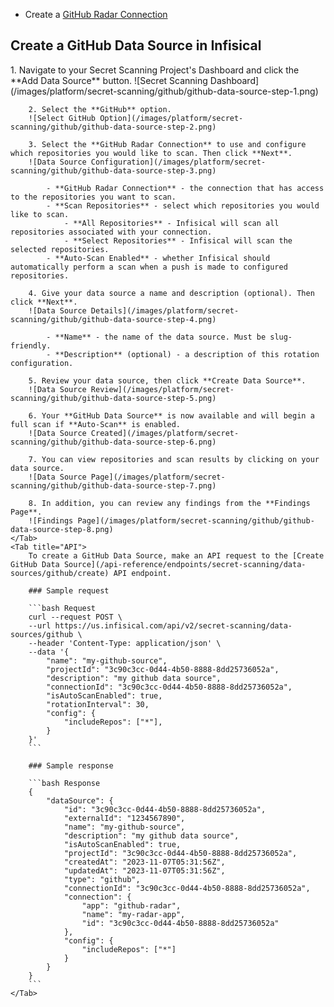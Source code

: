 
- Create a [GitHub Radar Connection](/integrations/app-connections/github-radar)

## Create a GitHub Data Source in Infisical

<Tabs>
    <Tab title="Infisical UI">
        1. Navigate to your Secret Scanning Project's Dashboard and click the **Add Data Source** button.
        ![Secret Scanning Dashboard](/images/platform/secret-scanning/github/github-data-source-step-1.png)

        2. Select the **GitHub** option.
        ![Select GitHub Option](/images/platform/secret-scanning/github/github-data-source-step-2.png)

        3. Select the **GitHub Radar Connection** to use and configure which repositories you would like to scan. Then click **Next**.
        ![Data Source Configuration](/images/platform/secret-scanning/github/github-data-source-step-3.png)

            - **GitHub Radar Connection** - the connection that has access to the repositories you want to scan.
            - **Scan Repositories** - select which repositories you would like to scan.
                - **All Repositories** - Infisical will scan all repositories associated with your connection.
                - **Select Repositories** - Infisical will scan the selected repositories.
            - **Auto-Scan Enabled** - whether Infisical should automatically perform a scan when a push is made to configured repositories.

        4. Give your data source a name and description (optional). Then click **Next**.
        ![Data Source Details](/images/platform/secret-scanning/github/github-data-source-step-4.png)

            - **Name** - the name of the data source. Must be slug-friendly.
            - **Description** (optional) - a description of this rotation configuration.

        5. Review your data source, then click **Create Data Source**.
        ![Data Source Review](/images/platform/secret-scanning/github/github-data-source-step-5.png)

        6. Your **GitHub Data Source** is now available and will begin a full scan if **Auto-Scan** is enabled.
        ![Data Source Created](/images/platform/secret-scanning/github/github-data-source-step-6.png)

        7. You can view repositories and scan results by clicking on your data source.
        ![Data Source Page](/images/platform/secret-scanning/github/github-data-source-step-7.png)

        8. In addition, you can review any findings from the **Findings Page**.
        ![Findings Page](/images/platform/secret-scanning/github/github-data-source-step-8.png)
    </Tab>
    <Tab title="API">
        To create a GitHub Data Source, make an API request to the [Create GitHub Data Source](/api-reference/endpoints/secret-scanning/data-sources/github/create) API endpoint.

        ### Sample request

        ```bash Request
        curl --request POST \
        --url https://us.infisical.com/api/v2/secret-scanning/data-sources/github \
        --header 'Content-Type: application/json' \
        --data '{
            "name": "my-github-source",
            "projectId": "3c90c3cc-0d44-4b50-8888-8dd25736052a",
            "description": "my github data source",
            "connectionId": "3c90c3cc-0d44-4b50-8888-8dd25736052a",
            "isAutoScanEnabled": true,
            "rotationInterval": 30,
            "config": {
                "includeRepos": ["*"],
            }
        }'
        ```

        ### Sample response

        ```bash Response
        {
            "dataSource": {
                "id": "3c90c3cc-0d44-4b50-8888-8dd25736052a",
                "externalId": "1234567890",
                "name": "my-github-source",
                "description": "my github data source",
                "isAutoScanEnabled": true,
                "projectId": "3c90c3cc-0d44-4b50-8888-8dd25736052a",
                "createdAt": "2023-11-07T05:31:56Z",
                "updatedAt": "2023-11-07T05:31:56Z",
                "type": "github",
                "connectionId": "3c90c3cc-0d44-4b50-8888-8dd25736052a",
                "connection": {
                    "app": "github-radar",
                    "name": "my-radar-app",
                    "id": "3c90c3cc-0d44-4b50-8888-8dd25736052a"
                },
                "config": {
                    "includeRepos": ["*"]
                }
            }
        }
        ```
    </Tab>
</Tabs>
